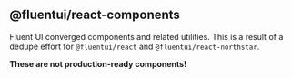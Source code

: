
<Meta title="Concepts/Introduction" />

## @fluentui/react-components

Fluent UI converged components and related utilities. This is a result of a dedupe effort for `@fluentui/react` and `@fluentui/react-northstar`.

**These are not production-ready components!**
